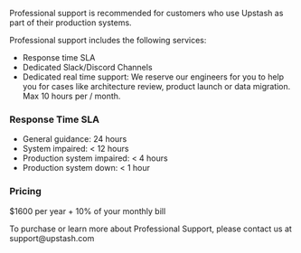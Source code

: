 Professional support is recommended for customers who use Upstash as part of
their production systems.

Professional support includes the following services:

- Response time SLA
- Dedicated Slack/Discord Channels
- Dedicated real time support: We reserve our engineers for you to help you for
  cases like architecture review, product launch or data migration. Max 10 hours
  per / month.

### Response Time SLA

- General guidance: 24 hours
- System impaired: < 12 hours
- Production system impaired: < 4 hours
- Production system down: < 1 hour

### Pricing

$1600 per year + 10% of your monthly bill

<Info>
  To purchase or learn more about Professional Support, please contact us at
  support@upstash.com
</Info>

